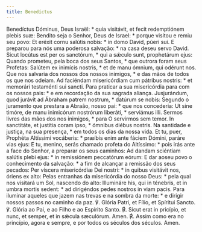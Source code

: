 ```yaml
---
title: Benedíctus
---
```


<div class="side-by-side not-content">
  <span>
    Benedíctus Dóminus, Deus Israël: * quia visitávit, et fecit redemptiónem
    plebis suæ:
  </span>
  <span>
    Bendito seja o Senhor, Deus de Israel: * porque visitou e remiu seu povo:
  </span>
  <span>Et eréxit cornu salútis nobis: * in domo David, púeri sui.</span>
  <span>
    E preparou para nós uma poderosa salvação: * na casa deseu servo David.
  </span>
  <span>
    Sicut locútus est per os sanctórum, * qui a sǽculo sunt, prophetárum ejus:
  </span>
  <span>
    Quando prometeu, pela boca dos seus Santos, * que outrora foram seus
    Profetas:
  </span>
  <span>
    Salútem ex inimícis nostris, * et de manu ómnium, qui odérunt nos.
  </span>
  <span>
    Que nos salvaria dos nossos dos nossos inimigos, * e das mãos de todos os
    que nos odeiam.
  </span>
  <span>
    Ad faciéndam misericórdiam cum pátribus nostris: * et memorári testaménti
    sui sancti.
  </span>
  <span>
    Para praticar a sua misericórdia para com os nossos pais: * e em recordação
    da sua sagrada aliança.
  </span>
  <span>
    Jusjurándum, quod jurávit ad Ábraham patrem nostrum, * datúrum se nobis:
  </span>
  <span>
    Segundo o juramento que prestara a Abraão, nosso pai: * que nos concederia:
  </span>
  <span>
    Ut sine timóre, de manu inimicórum nostrórum liberáti, * serviámus illi.
  </span>
  <span>
    Sermos livres das mãos dos nos inimigos, * para O servirmos sem temor.
  </span>
  <span>In sanctitáte, et justítia coram ipso, * ómnibus diébus nostris.</span>
  <span>
    Na santidade e justiça, na sua presença, * em todos os dias da nossa vida.
  </span>
  <span>
    Et tu, puer, Prophéta Altíssimi vocáberis: * præíbis enim ante fáciem
    Dómini, paráre vias ejus:
  </span>
  <span>
    E tu, menino, serás chamado profeta do Altíssimo: * pois irás ante a face do
    Senhor, a preparar os seus caminhos:
  </span>
  <span>
    Ad dandam sciéntiam salútis plebi ejus: * in remissiónem peccatórum eórum:
  </span>
  <span>
    E dar aoseu povo o conhecimento da salvação: * a fim de alcançar a remissão
    dos seus pecados:
  </span>
  <span>
    Per víscera misericórdiæ Dei nostri: * in quibus visitávit nos, óriens ex
    alto:
  </span>
  <span>
    Pelas entranhas da misericórdia do nosso Deus: * pela qual nos visitará um
    Sol, nascendo do alto:
  </span>
  <span>
    Illumináre his, qui in ténebris, et in umbra mortis sedent: * ad dirigéndos
    pedes nostros in viam pacis.
  </span>
  <span>
    Para iluminar aqueles que jazem nas trevas e na sombra da morte: * e dirigir
    nossos passos no caminho da paz.
  </span>
  <span>℣. Glória Patri, et Fílio, et Spíritui Sancto.</span>
  <span>℣. Glória ao Pai, e ao Filho e ao Espírito Santo.</span>
  <span>
    <span class="text-red-500">℟.</span> Sicut erat in pricípio, et nunc, et
    semper, et in sǽcula sæculórum. Amen.
  </span>
  <span>
    <span class="text-red-500">℟.</span> Assim como era no princípio, agora e
    sempre, e por todos os séculos dos séculos. Amen.
  </span>
</div>
